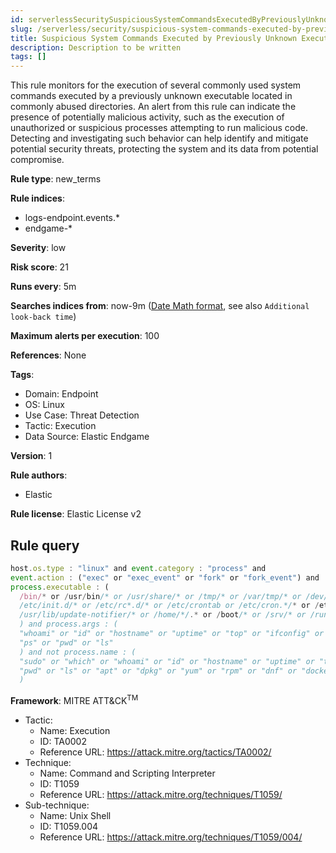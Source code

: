 ```yaml
---
id: serverlessSecuritySuspiciousSystemCommandsExecutedByPreviouslyUnknownExecutable
slug: /serverless/security/suspicious-system-commands-executed-by-previously-unknown-executable
title: Suspicious System Commands Executed by Previously Unknown Executable
description: Description to be written
tags: []
---
```


<div id="suspicious-system-commands-executed-by-previously-unknown-executable"></div>

This rule monitors for the execution of several commonly used system commands executed by a previously unknown executable located in commonly abused directories. An alert from this rule can indicate the presence of potentially malicious activity, such as the execution of unauthorized or suspicious processes attempting to run malicious code. Detecting and investigating such behavior can help identify and mitigate potential security threats, protecting the system and its data from potential compromise.

**Rule type**: new_terms

**Rule indices**: 

* logs-endpoint.events.*
* endgame-*

**Severity**: low

**Risk score**: 21

**Runs every**: 5m

**Searches indices from**: now-9m ([Date Math format](((ref))/common-options.html#date-math), see also <DocLink id="serverlessSecurityRulesUiCreate" section="set-the-rules-schedule">`Additional look-back time`</DocLink>)

**Maximum alerts per execution**: 100

**References**: None

**Tags**: 

* Domain: Endpoint
* OS: Linux
* Use Case: Threat Detection
* Tactic: Execution
* Data Source: Elastic Endgame

**Version**: 1

**Rule authors**: 

* Elastic

**Rule license**: Elastic License v2

## Rule query

```js
host.os.type : "linux" and event.category : "process" and 
event.action : ("exec" or "exec_event" or "fork" or "fork_event") and 
process.executable : (
  /bin/* or /usr/bin/* or /usr/share/* or /tmp/* or /var/tmp/* or /dev/shm/* or
  /etc/init.d/* or /etc/rc*.d/* or /etc/crontab or /etc/cron.*/* or /etc/update-motd.d/* or 
  /usr/lib/update-notifier/* or /home/*/.* or /boot/* or /srv/* or /run/*
  ) and process.args : (
  "whoami" or "id" or "hostname" or "uptime" or "top" or "ifconfig" or "netstat" or "route" or 
  "ps" or "pwd" or "ls"
  ) and not process.name : (
  "sudo" or "which" or "whoami" or "id" or "hostname" or "uptime" or "top" or "netstat" or "ps" or 
  "pwd" or "ls" or "apt" or "dpkg" or "yum" or "rpm" or "dnf" or "dockerd" or "snapd" or "snap"
  )

```

**Framework**: MITRE ATT&CK<sup>TM</sup>

* Tactic:
    * Name: Execution
    * ID: TA0002
    * Reference URL: https://attack.mitre.org/tactics/TA0002/
* Technique:
    * Name: Command and Scripting Interpreter
    * ID: T1059
    * Reference URL: https://attack.mitre.org/techniques/T1059/
* Sub-technique:
    * Name: Unix Shell
    * ID: T1059.004
    * Reference URL: https://attack.mitre.org/techniques/T1059/004/

